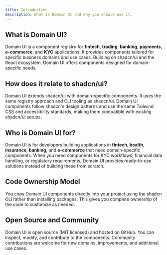 ```yaml
---
title: Introduction
description: What is Domain UI and why you should use it.
---
```


## What is Domain UI?

Domain UI is a component registry for **fintech**, **trading**, **banking**, **payments**, **e-commerce**, and **KYC** applications. It provides components tailored for specific business domains and use cases. Building on shadcn/ui and the React ecosystem, Domain UI offers components designed for domain-specific needs.

## How does it relate to shadcn/ui?

Domain UI extends shadcn/ui with domain-specific components. It uses the same registry approach and CLI tooling as shadcn/ui. Domain UI components follow shadcn's design patterns and use the same Tailwind CSS and accessibility standards, making them compatible with existing shadcn/ui setups.

## Who is Domain UI for?

Domain UI is for developers building applications in **fintech**, **health**, **insurance**, **banking**, and **e-commerce** that need domain-specific components. When you need components for KYC workflows, financial data handling, or regulatory requirements, Domain UI provides ready-to-use solutions instead of building these from scratch.

## Code Ownership Model

You copy Domain UI components directly into your project using the shadcn CLI rather than installing packages. This gives you complete ownership of the code to customize as needed.

## Open Source and Community

Domain UI is open source (MIT licensed) and hosted on GitHub. You can inspect, modify, and contribute to the components. Community contributions are welcome for new domains, improvements, and additional use cases.
